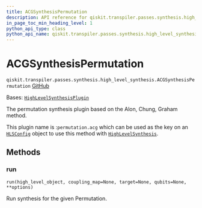 ```yaml
---
title: ACGSynthesisPermutation
description: API reference for qiskit.transpiler.passes.synthesis.high_level_synthesis.ACGSynthesisPermutation
in_page_toc_min_heading_level: 1
python_api_type: class
python_api_name: qiskit.transpiler.passes.synthesis.high_level_synthesis.ACGSynthesisPermutation
---
```


# ACGSynthesisPermutation

<span id="qiskit.transpiler.passes.synthesis.high_level_synthesis.ACGSynthesisPermutation" />

`qiskit.transpiler.passes.synthesis.high_level_synthesis.ACGSynthesisPermutation` [GitHub](https://github.com/qiskit/qiskit/tree/stable/1.0/qiskit/transpiler/passes/synthesis/high_level_synthesis.py "view source code")

Bases: [`HighLevelSynthesisPlugin`](qiskit.transpiler.passes.synthesis.plugin.HighLevelSynthesisPlugin "qiskit.transpiler.passes.synthesis.plugin.HighLevelSynthesisPlugin")

The permutation synthesis plugin based on the Alon, Chung, Graham method.

This plugin name is :`permutation.acg` which can be used as the key on an [`HLSConfig`](qiskit.transpiler.passes.HLSConfig "qiskit.transpiler.passes.synthesis.high_level_synthesis.HLSConfig") object to use this method with [`HighLevelSynthesis`](qiskit.transpiler.passes.HighLevelSynthesis "qiskit.transpiler.passes.synthesis.high_level_synthesis.HighLevelSynthesis").

## Methods

### run

<span id="qiskit.transpiler.passes.synthesis.high_level_synthesis.ACGSynthesisPermutation.run" />

`run(high_level_object, coupling_map=None, target=None, qubits=None, **options)`

Run synthesis for the given Permutation.

